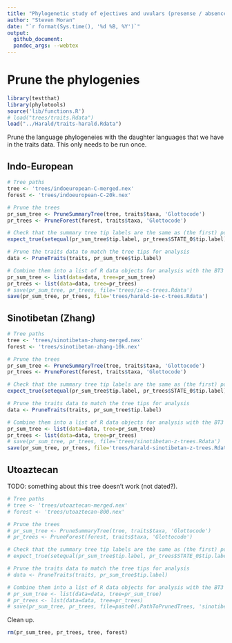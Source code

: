 ```yaml
---
title: "Phylogenetic study of ejectives and uvulars (presense / absence) in IE and ST"
author: "Steven Moran"
date: "`r format(Sys.time(), '%d %B, %Y')`"
output:
  github_document:
  pandoc_args: --webtex
---
```


# Prune the phylogenies

```r
library(testthat)
library(phylotools)
source('lib/functions.R')
# load("trees/traits.Rdata")
load("../Harald/traits-harald.Rdata")
```

Prune the language phylogeneies with the daughter languages that we have in the traits data. This only needs to be run once.


## Indo-European

```r
# Tree paths
tree <- 'trees/indoeuropean-C-merged.nex'
forest <- 'trees/indoeuropean-C-20k.nex'

# Prune the trees
pr_sum_tree <- PruneSummaryTree(tree, traits$taxa, 'Glottocode')
pr_trees <- PruneForest(forest, traits$taxa, 'Glottocode')

# Check that the summary tree tip labels are the same as (the first) posterior tree tip labels
expect_true(setequal(pr_sum_tree$tip.label, pr_trees$STATE_0$tip.label))

# Prune the traits data to match the tree tips for analysis
data <- PruneTraits(traits, pr_sum_tree$tip.label)

# Combine them into a list of R data objects for analysis with the BT3 wrapper
pr_sum_tree <- list(data=data, tree=pr_sum_tree)
pr_trees <- list(data=data, tree=pr_trees)
# save(pr_sum_tree, pr_trees, file='trees/ie-c-trees.Rdata')
save(pr_sum_tree, pr_trees, file='trees/harald-ie-c-trees.Rdata')
```


## Sinotibetan (Zhang)
```r
# Tree paths
tree <- 'trees/sinotibetan-zhang-merged.nex'
forest <- 'trees/sinotibetan-zhang-10k.nex'

# Prune the trees
pr_sum_tree <- PruneSummaryTree(tree, traits$taxa, 'Glottocode')
pr_trees <- PruneForest(forest, traits$taxa, 'Glottocode')

# Check that the summary tree tip labels are the same as (the first) posterior tree tip labels
expect_true(setequal(pr_sum_tree$tip.label, pr_trees$STATE_0$tip.label))

# Prune the traits data to match the tree tips for analysis
data <- PruneTraits(traits, pr_sum_tree$tip.label)

# Combine them into a list of R data objects for analysis with the BT3 wrapper
pr_sum_tree <- list(data=data, tree=pr_sum_tree)
pr_trees <- list(data=data, tree=pr_trees)
# save(pr_sum_tree, pr_trees, file='trees/sinotibetan-z-trees.Rdata')
save(pr_sum_tree, pr_trees, file='trees/harald-sinotibetan-z-trees.Rdata')
```


## Utoaztecan

TODO: something about this tree doesn't work (not dated?).

```r
# Tree paths
# tree <- 'trees/utoaztecan-merged.nex'
# forest <- 'trees/utoaztecan-800.nex'

# Prune the trees
# pr_sum_tree <- PruneSummaryTree(tree, traits$taxa, 'Glottocode')
# pr_trees <- PruneForest(forest, traits$taxa, 'Glottocode')

# Check that the summary tree tip labels are the same as (the first) posterior tree tip labels
# expect_true(setequal(pr_sum_tree$tip.label, pr_trees$STATE_0$tip.label))

# Prune the traits data to match the tree tips for analysis
# data <- PruneTraits(traits, pr_sum_tree$tip.label)

# Combine them into a list of R data objects for analysis with the BT3 wrapper
# pr_sum_tree <- list(data=data, tree=pr_sum_tree)
# pr_trees <- list(data=data, tree=pr_trees)
# save(pr_sum_tree, pr_trees, file=paste0(.PathToPrunedTrees, 'sinotibetan-z-trees.Rdata'))
```


Clean up.

```r
rm(pr_sum_tree, pr_trees, tree, forest)
```

